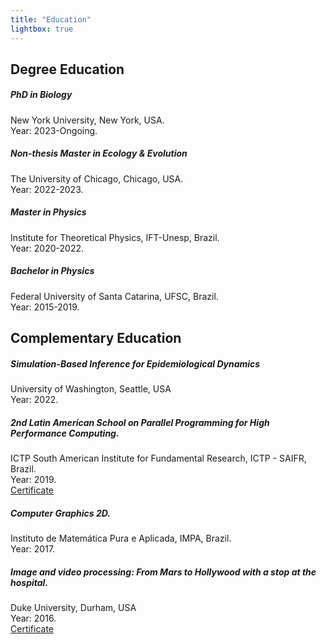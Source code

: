 ```yaml
---
title: "Education"
lightbox: true
---
```


## Degree Education

##### PhD in Biology
New York University, New York, USA.<br>
Year: 2023-Ongoing.

##### Non-thesis Master in Ecology & Evolution
The University of Chicago, Chicago, USA.  
Year: 2022-2023.

##### Master in Physics
Institute for Theoretical Physics, IFT-Unesp, Brazil.  
Year: 2020-2022.

##### Bachelor in Physics
Federal University of Santa Catarina, UFSC, Brazil.  
Year: 2015-2019.

## Complementary Education
##### Simulation-Based Inference for Epidemiological Dynamics
University of Washington, Seattle, USA  
Year: 2022.  
<!-- [Certificate](./images/Certificate_Part30.pdf) -->

##### 2nd Latin American School on Parallel Programming for High Performance Computing.
ICTP South American Institute for Fundamental Research, ICTP - SAIFR, Brazil.  
Year: 2019.  
[Certificate](./images/Certificate_Part30.pdf)

##### Computer Graphics 2D.
Instituto de Matemática Pura e Aplicada, IMPA, Brazil.  
Year: 2017.

##### Image and video processing: From Mars to Hollywood with a stop at the hospital.
Duke University, Durham, USA  
Year: 2016.  
[Certificate](https://www.coursera.org/account/accomplishments/certificate/8FJPB7ZV4D)
